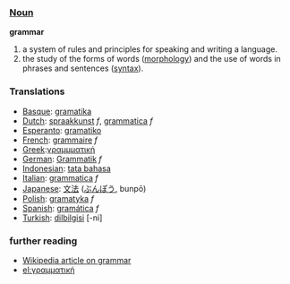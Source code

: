 === [[Noun]] ===

'''grammar'''

#a system of rules and principles for speaking and writing a language.
#the study of the forms of words ([[morphology]]) and the use of words in phrases and sentences ([[syntax]]).

=== Translations ===
*[[Basque]]: [[gramatika]]
*[[Dutch]]: [[spraakkunst]] ''f'', [[grammatica]] ''f''
*[[Esperanto]]: [[gramatiko]]
*[[French]]: [[grammaire]] ''f''
*[[Greek]]:[[γραμμματική]]
*[[German]]: [[Grammatik]] ''f''
*[[Indonesian]]: [[tata bahasa]]
*[[Italian]]: [[grammatica]] ''f''
*[[Japanese]]: [[文法]] ([[ぶんぽう]], bunpō)
*[[Polish]]: [[gramatyka]] ''f''
*[[Spanish]]: [[gramática]] ''f''
*[[Turkish]]: [[dilbilgisi]] [-ni]

===further reading===
*[[w:grammar|Wikipedia article on grammar]]
*[[el:γραμματική]]
